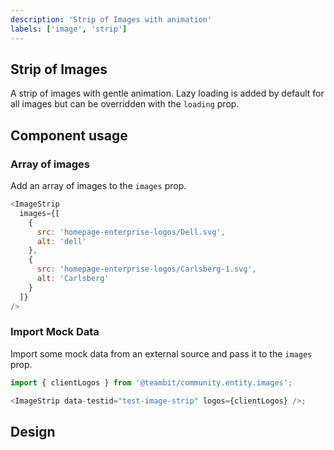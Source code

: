 ```yaml
---
description: 'Strip of Images with animation'
labels: ['image', 'strip']
---
```



## Strip of Images

A strip of images with gentle animation. Lazy loading is added by default for all images but can be overridden with the `loading` prop.

## Component usage

### Array of images

Add an array of images to the `images` prop.

```js
<ImageStrip
  images={[
    {
      src: 'homepage-enterprise-logos/Dell.svg',
      alt: 'dell'
    },
    {
      src: 'homepage-enterprise-logos/Carlsberg-1.svg',
      alt: 'Carlsberg'
    }
  ]}
/>
```

### Import Mock Data

Import some mock data from an external source and pass it to the `images` prop.

```js
import { clientLogos } from '@teambit/community.entity.images';

<ImageStrip data-testid="test-image-strip" logos={clientLogos} />;
```

## Design

<FigmaEmbed src="https://www.figma.com/embed?embed_host=share&url=https%3A%2F%2Fwww.figma.com%2Ffile%2FhMvSkyTqPMvSbrmqBbs6nZ%2Fhomepage%3Fnode-id%3D1026%253A66358" />
